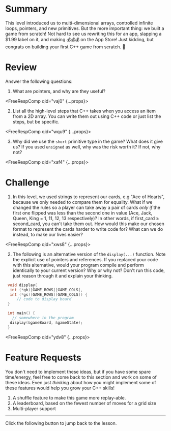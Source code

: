
# Summary

This level introduced us to multi-dimensional arrays, controlled infinite loops,
pointers, and new primitives. But the more important thing: we built a game from scratch!
Not hard to see us rewriting this for an app, slapping a \$1.99 label on it,
and making 💰💰💰 on the App Store! Just kidding, but congrats on building your
first C++ game from scratch. 🎉

# Review

Answer the following questions:

1. What are pointers, and why are they useful?

<FreeRespComp qid="vaj0" {...props}></FreeRespComp>

2. List all the high-level steps that C++ takes when you access an item from a 2D array.
   You can write them out using C++ code or just list the steps, but be specific.

<FreeRespComp qid="wqu9" {...props}></FreeRespComp>

3. Why did we use the `short` primitive type in the game? What does it give us?
   If you used `unsigned` as well, why was the risk worth it? If not, why not?

<FreeRespComp qid="xaf4" {...props}></FreeRespComp>

# Challenge

1. In this level, we used strings to represent our cards, e.g "Ace of Hearts", because we
   only needed to compare them for equality. What if we changed the rules so a player can
   take away a pair of cards _only if_ the first one flipped was less than the second one in value
   (Ace, Jack, Queen, King = 1, 11, 12, 13 respectively)? In other words, if first_card ≥ second_card,
   you can't take them out. How would this make our chosen format to represent the cards harder to
   write code for? What can we do instead, to make our lives easier?

<FreeRespComp qid="xws8" {...props}></FreeRespComp>

2. The following is an alternative version of the `display(...)` function. Note the explicit use of pointers and references.
   If you replaced your code with this alternative, would your program compile and perform identically to your current version?
   Why or why not? Don't run this code, just reason through it and explain your thinking.

```c++
 void display(
  int (*gb)[GAME_ROWS][GAME_COLS],
  int (*gs)[GAME_ROWS][GAME_COLS]) {
     // code to display board
 }

 int main() {
   // somewhere in the program
  display(&gameBoard, &gameState);
 }
```

<FreeRespComp qid="ydv8" {...props}></FreeRespComp>

# Feature Requests

You don't need to implement these ideas, but if you have some spare time/energy, feel free
to come back to this section and work on some of these ideas. Even just _thinking_ about how
you might implement some of these features would help you grow your C++ skills!

1. A shuffle feature to make this game more replay-able.
2. A leaderboard, based on the fewest number of moves for a grid size
3. Multi-player support

---

Click the following button to jump back to the lesson.
